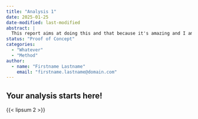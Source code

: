 ```yaml
---
title: "Analysis 1"
date: 2025-01-25
date-modified: last-modified
abstract: |
  This report aims at doing this and that because it's amazing and I am awesome ...
status: "Proof of Concept"
categories:
  - "Whatever"
  - "Method"
author:
  - name: "Firstname Lastname"
    email: "firstname.lastname@domain.com"
---
```


## Your analysis starts here!

{{< lipsum 2 >}}
